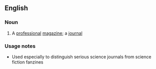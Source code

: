 ==English==

===Noun===
{{en-noun}}

# A [[professional]] [[magazine]]; a [[journal]]

===Usage notes===
*Used especially to distinguish serious science journals from science fiction fanzines